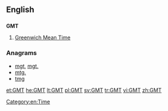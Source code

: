 ==English==

==={{initialism}}===
'''GMT'''

# [[Greenwich Mean Time]]

===Anagrams===
* [[mgt#English|mgt]], [[mgt.#English|mgt.]]
* [[mtg.#English|mtg.]]
* [[tmg#English|tmg]]

[[Category:en:Time]]

[[et:GMT]]
[[he:GMT]]
[[lt:GMT]]
[[pl:GMT]]
[[sv:GMT]]
[[tr:GMT]]
[[vi:GMT]]
[[zh:GMT]]